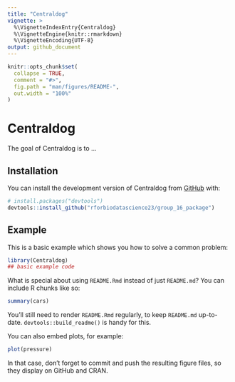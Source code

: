 ```yaml
---
title: "Centraldog"
vignette: >
  %\VignetteIndexEntry{Centraldog}
  %\VignetteEngine{knitr::rmarkdown}
  %\VignetteEncoding{UTF-8}
output: github_document
---
```


<!-- README.md is generated from README.Rmd. Please edit that file -->

```r
knitr::opts_chunk$set(
  collapse = TRUE,
  comment = "#>",
  fig.path = "man/figures/README-",
  out.width = "100%"
)
```

# Centraldog

<!-- badges: start -->
<!-- badges: end -->

The goal of Centraldog is to ...

## Installation

You can install the development version of Centraldog from [GitHub](https://github.com/) with:

``` r
# install.packages("devtools")
devtools::install_github("rforbiodatascience23/group_16_package")
```

## Example

This is a basic example which shows you how to solve a common problem:

```r
library(Centraldog)
## basic example code
```

What is special about using `README.Rmd` instead of just `README.md`? You can include R chunks like so:

```r
summary(cars)
```

You'll still need to render `README.Rmd` regularly, to keep `README.md` up-to-date. `devtools::build_readme()` is handy for this.

You can also embed plots, for example:

```r
plot(pressure)
```

In that case, don't forget to commit and push the resulting figure files, so they display on GitHub and CRAN.
